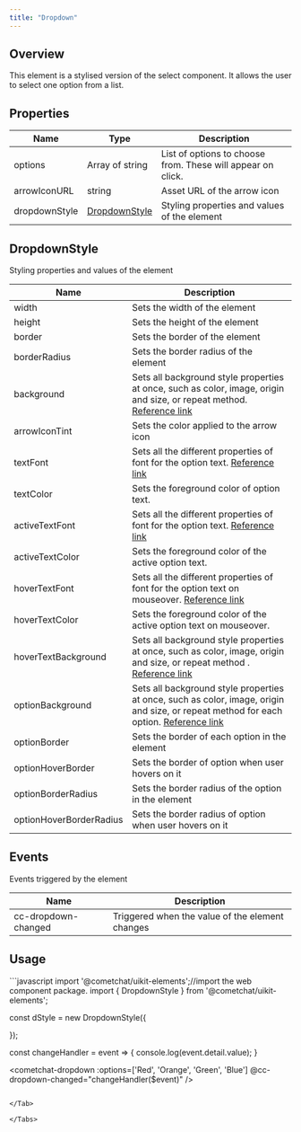 ```yaml
---
title: "Dropdown"
---
```




## Overview

This element is a stylised version of the select component. It allows the user to select one option from a list.

## Properties

| Name          | Type                                                          | Description                                                 |
| ------------- | ------------------------------------------------------------- | ----------------------------------------------------------- |
| options       | Array of string                                               | List of options to choose from. These will appear on click. |
| arrowIconURL  | string                                                        | Asset URL of the arrow icon                                 |
| dropdownStyle | [DropdownStyle](/ui-kit/react/v4/dropdown#dropdownstyle) | Styling properties and values of the element                |

## DropdownStyle

Styling properties and values of the element

| Name                    | Description                                                                                                                                                                                          |
| ----------------------- | ---------------------------------------------------------------------------------------------------------------------------------------------------------------------------------------------------- |
| width                   | Sets the width of the element                                                                                                                                                                        |
| height                  | Sets the height of the element                                                                                                                                                                       |
| border                  | Sets the border of the element                                                                                                                                                                       |
| borderRadius            | Sets the border radius of the element                                                                                                                                                                |
| background              | Sets all background style properties at once, such as color, image, origin and size, or repeat method. [Reference link](https://developer.mozilla.org/en-US/docs/Web/CSS/background)                 |
| arrowIconTint           | Sets the color applied to the arrow icon                                                                                                                                                             |
| textFont                | Sets all the different properties of font for the option text. [Reference link](https://developer.mozilla.org/en-US/docs/Web/CSS/font)                                                               |
| textColor               | Sets the foreground color of option text.                                                                                                                                                            |
| activeTextFont          | Sets all the different properties of font for the option text. [Reference link](https://developer.mozilla.org/en-US/docs/Web/CSS/font)                                                               |
| activeTextColor         | Sets the foreground color of the active option text.                                                                                                                                                 |
| hoverTextFont           | Sets all the different properties of font for the option text on mouseover. [Reference link](https://developer.mozilla.org/en-US/docs/Web/CSS/font)                                                  |
| hoverTextColor          | Sets the foreground color of the active option text on mouseover.                                                                                                                                    |
| hoverTextBackground     | Sets all background style properties at once, such as color, image, origin and size, or repeat method . [Reference link](https://developer.mozilla.org/en-US/docs/Web/CSS/background)                |
| optionBackground        | Sets all background style properties at once, such as color, image, origin and size, or repeat method for each option. [Reference link](https://developer.mozilla.org/en-US/docs/Web/CSS/background) |
| optionBorder            | Sets the border of each option in the element                                                                                                                                                        |
| optionHoverBorder       | Sets the border of option when user hovers on it                                                                                                                                                     |
| optionBorderRadius      | Sets the border radius of the option in the element                                                                                                                                                  |
| optionHoverBorderRadius | Sets the border radius of option when user hovers on it                                                                                                                                              |

## Events

Events triggered by the element

| Name                | Description                                     |
| ------------------- | ----------------------------------------------- |
| cc-dropdown-changed | Triggered when the value of the element changes |

## Usage

<Tabs>
<Tab title="JavaScript">
```javascript
import '@cometchat/uikit-elements';//import the web component package.
import { DropdownStyle } from '@cometchat/uikit-elements';

const dStyle = new DropdownStyle({

});

const changeHandler = event => {
  console.log(event.detail.value);
}

<cometchat-dropdown 
:options=['Red', 'Orange', 'Green', 'Blue']
@cc-dropdown-changed="changeHandler($event)" />
```

</Tab>

</Tabs>
